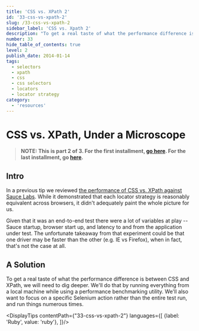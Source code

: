 ```yaml
---
title: 'CSS vs. XPath 2'
id: '33-css-vs-xpath-2'
slug: /33-css-vs-xpath-2
sidebar_label: 'CSS vs. Xpath 2'
description: "To get a real taste of what the performance difference is between CSS and XPath, we will need to dig deeper. We'll do that by running everything from a local machine while using a performance benchmarking utility."
number: 33
hide_table_of_contents: true
level: 2
publish_date: 2014-01-14
tags:
  - selectors
  - xpath
  - css
  - css selectors
  - locators
  - locator strategy
category:
  - 'resources'
---
```


# CSS vs. XPath, Under a Microscope

>**NOTE: This is part 2 of 3. For the first installment,
> [go here](https://elementalselenium.com/docs/css-vs-xpath/32-css-vs-xpath).
> For the last installment, go [here](https://elementalselenium.com/docs/xpath-vs-css-revisited-2/34-xpath-vs-css-revisited-2).**

## Intro

In a previous tip we reviewed [the performance of CSS vs. XPath against Sauce Labs](https://elementalselenium.com/docs/css-vs-xpath/32-css-vs-xpath).
While it demonstrated that each locator strategy is reasonably equivalent across browsers, it didn't adequately paint
the whole picture for us.

Given that it was an end-to-end test there were a lot of variables at play -- Sauce startup, browser start up, and
latency to and from the application under test. The unfortunate takeaway from that experiment could be that one driver
may be faster than the other (e.g. IE vs Firefox), when in fact, that's not the case at all.

## A Solution

To get a real taste of what the performance difference is between CSS and XPath, we will need to dig deeper. We'll do
that by running everything from a local machine while using a performance benchmarking utility. We'll also want to
focus on a specific Selenium action rather than the entire test run, and run things numerous times.



<DisplayTips contentPath={"33-css-vs-xpath-2"} languages={[
    {label: 'Ruby', value: 'ruby'},
]}/>
